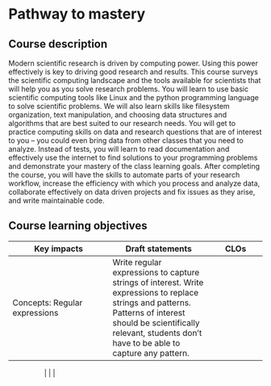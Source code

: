 # Pathway to mastery

## Course description

Modern scientific research is driven by computing power. Using this power
effectively is key to driving good research and results. This course surveys the
scientific computing landscape and the tools available for scientists that will
help you as you solve research problems. You will learn to use basic scientific
computing tools like Linux and the python programming language to solve
scientific problems. We will also learn skills like filesystem organization,
text manipulation, and choosing data structures and algorithms that are best
suited to our research needs. You will get to practice computing skills on data
and research questions that are of interest to you – you could even bring data
from other classes that you need to analyze. Instead of tests, you will learn to
read documentation and effectively use the internet to find solutions to your
programming problems and demonstrate your mastery of the class learning goals.
After completing the course, you will have the skills to automate parts of your
research workflow, increase the efficiency with which you process and analyze
data, collaborate effectively on data driven projects and fix issues as they
arise, and write maintainable code.

## Course learning objectives


|  Key impacts                  |    Draft statements       |  CLOs   	|
| -------------                 |-------------              | -------   |
|  Concepts: Regular expressions|  Write regular expressions to capture strings of interest. Write expressions to replace strings and patterns. Patterns of interest should be scientifically relevant, students don't have to be able to capture any pattern.                         |           |

|                   |                           |                                |

